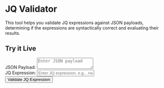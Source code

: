 # JQ Validator

This tool helps you validate JQ expressions against JSON payloads, determining if the expressions are syntactically correct and evaluating their results.

## Try it Live

<div style={{ maxWidth: '800px', margin: '0 auto' }}>
    <form id="jq-validator-form" style={{ marginBottom: '20px' }}>
        <div style={{ marginBottom: '15px' }}>
            <label style={{ display: 'block', fontWeight: 'bold', marginBottom: '5px' }}>
                JSON Payload:
            </label>
                <textarea
                    id="payload"
                    name="payload"
                    placeholder="Enter JSON payload"
                    style={{
                        width: '100%',
                        height: '200px',
                        padding: '10px',
                        border: '1px solid #ccc',
                        borderRadius: '4px',
                        fontFamily: 'monospace',
                        fontSize: '14px',
                        resize: 'vertical',
                        display: 'block',
                        visibility: 'visible',
                        backgroundColor: '#535050'
                    }}
                ></textarea>
        </div>
        <div style={{ marginBottom: '15px' }}>
            <label style={{ display: 'block', fontWeight: 'bold', marginBottom: '5px' }}>
                JQ Expression:
            </label>
            <input
                id="jq-expression-input"
                defaultValue=".key"
                placeholder="Enter JQ expression, e.g., .name or .age"
                style={{
                    width: '100%',
                    padding: '10px',
                    border: '1px solid #ccc',
                    borderRadius: '4px',
                    fontFamily: 'monospace',
                    fontSize: '14px'
                }}
            />
        </div>
        <button
            type="button"
            id="submit"
            style={{
                backgroundColor: '#3b82f6',
                color: 'white',
                padding: '12px 24px',
                border: 'none',
                borderRadius: '6px',
                fontSize: '16px',
                fontWeight: 'bold',
                cursor: 'pointer',
                transition: 'background-color 0.2s',
                boxSizing: 'border-box',
                display: 'inline-block',
                lineHeight: '1.5',
                margin: '0',
                textAlign: 'center',
                textDecoration: 'none',
                verticalAlign: 'middle',
                WebkitAppearance: 'none',
                MozAppearance: 'none',
                appearance: 'none'
            }}
        >
            Validate JQ Expression
        </button>
    </form>
    <div id="jq-validation-output"></div>
</div>

<script src="../../../content/validator.js">
    defer
    id="validator-script"
    data-loaded="false"
</script>